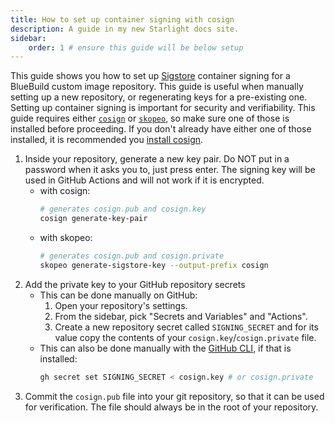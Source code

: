 ```yaml
---
title: How to set up container signing with cosign
description: A guide in my new Starlight docs site.
sidebar: 
    order: 1 # ensure this guide will be below setup
---
```


This guide shows you how to set up [Sigstore](https://www.sigstore.dev/) container signing for a BlueBuild custom image repository. This guide is useful when manually setting up a new repository, or regenerating keys for a pre-existing one. Setting up container signing is important for security and verifiability. This guide requires either [`cosign`](https://github.com/sigstore/cosign) or [`skopeo`](https://github.com/containers/skopeo), so make sure one of those is installed before proceeding. If you don't already have either one of those installed, it is recommended you [install cosign](https://docs.sigstore.dev/system_config/installation/).

1. Inside your repository, generate a new key pair. Do NOT put in a password when it asks you to, just press enter. The signing key will be used in GitHub Actions and will not work if it is encrypted.
    - with cosign: 
        ```bash
        # generates cosign.pub and cosign.key
        cosign generate-key-pair
        ```
    - with skopeo:
        ```bash
        # generates cosign.pub and cosign.private
        skopeo generate-sigstore-key --output-prefix cosign
        ```    
2. Add the private key to your GitHub repository secrets
    - This can be done manually on GitHub:
        1. Open your repository's settings.
        2. From the sidebar, pick "Secrets and Variables" and "Actions". 
        3. Create a new repository secret called `SIGNING_SECRET` and for its value copy the contents of your `cosign.key`/`cosign.private` file.
    - This can also be done manually with the [GitHub CLI](https://cli.github.com/), if that is installed:
        ```bash
        gh secret set SIGNING_SECRET < cosign.key # or cosign.private
        ```
3. Commit the `cosign.pub` file into your git repository, so that it can be used for verification. The file should always be in the root of your repository. 